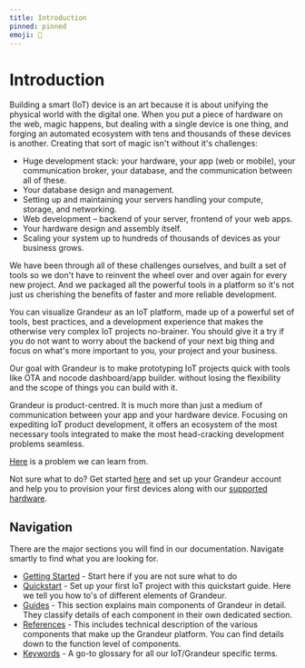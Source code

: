 ```yaml
---
title: Introduction
pinned: pinned
emoji: 🤖
---
```


# Introduction

Building a smart (IoT) device is an art because it is about unifying the physical world with the digital one. When you put a piece of hardware on the web, magic happens, but dealing with a single device is one thing, and forging an automated ecosystem with tens and thousands of these devices is another. Creating that sort of magic isn't without it's challenges:

- Huge development stack: your hardware, your app (web or mobile), your communication broker, your database, and the communication between all of these.
- Your database design and management.
- Setting up and maintaining your servers handling your compute, storage, and networking.
- Web development – backend of your server, frontend of your web apps.
- Your hardware design and assembly itself.
- Scaling your system up to hundreds of thousands of devices as your business grows.

We have been through all of these challenges ourselves, and built a set of tools so we don't have to reinvent the wheel over and over again for every new project. And we packaged all the powerful tools in a platform so it's not just us cherishing the benefits of faster and more reliable development.

You can visualize Grandeur as an IoT platform, made up of a powerful set of tools, best practices, and a development experience that makes the otherwise very complex IoT projects no-brainer. You should give it a try if you do not want to worry about the backend of your next big thing and focus on what's more important to you, your project and your business.

Our goal with Grandeur is to make prototyping IoT projects quick with tools like OTA and nocode dashboard/app builder. without losing the flexibility and the scope of things you can build with it.

Grandeur is product-centred. It is much more than just a medium of communication between your app and your hardware device. Focusing on expediting IoT product development, it offers an ecosystem of the most necessary tools integrated to make the most head-cracking development problems seamless.

[Here](https://www.grandeur.dev/blog/how-grandeur-works) is a problem we can learn from. 

Not sure what to do? Get started [here](/getting-started) and set up your Grandeur account and help you to provision your first devices along with our [supported hardware](./guides/hardware/setting-boards/setting-up-esp32).

## Navigation
There are the major sections you will find in our documentation. Navigate smartly to find what you are looking for. 

- [Getting Started](/quickstart/getting-started.mdx) - Start here if you are not sure what to do 
- [Quickstart](/quickstart/hello-world-with-iot.mdx) - Set up your first IoT project with this quickstart guide. Here we tell you how to's of different elements of Grandeur.
- [Guides](/guides/project/managing-a-project.mdx) - This section explains main components of Grandeur in detail. They classify details of each component in their own dedicated section. 
- [References](/references/cli.mdx) - This includes technical description of the various components that make up the Grandeur platform. You can find details down to the function level of components.
- [Keywords](/keywords.mdx) - A go-to glossary for all our IoT/Grandeur specific terms. 